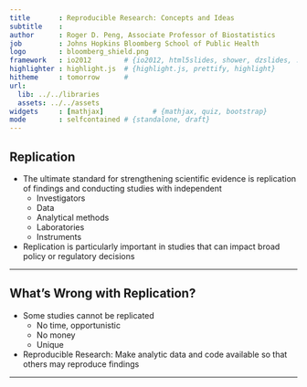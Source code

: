 ```yaml
---
title       : Reproducible Research: Concepts and Ideas
subtitle    : 
author      : Roger D. Peng, Associate Professor of Biostatistics 
job         : Johns Hopkins Bloomberg School of Public Health
logo        : bloomberg_shield.png
framework   : io2012        # {io2012, html5slides, shower, dzslides, ...}
highlighter : highlight.js  # {highlight.js, prettify, highlight}
hitheme     : tomorrow      # 
url:
  lib: ../../libraries
  assets: ../../assets
widgets     : [mathjax]            # {mathjax, quiz, bootstrap}
mode        : selfcontained # {standalone, draft}
---
```

  
## Replication

* The ultimate standard for strengthening scientific evidence is replication of findings and conducting studies with independent
  - Investigators	
  - Data
  - Analytical methods
  - Laboratories
  - Instruments

* Replication is particularly important in studies that can impact
  broad policy or regulatory decisions

---

## What’s Wrong with Replication?

* Some studies cannot be replicated
  - No time, opportunistic
  - No money
  - Unique

* Reproducible Research: Make analytic data and code available so that
  others may reproduce findings

---

